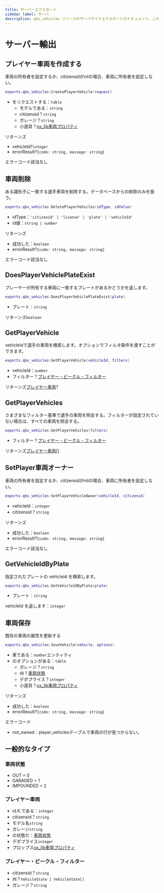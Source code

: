 ```yaml
---
title: サーバーエクスポート
sidebar_label: サーバ
description: qbx_vehicles リソースのサーバサイドエクスポートのドキュメント。これらのエクスポートは、プレイヤーのビークルを管理し、ビークル情報をクエリし、Qboxフレームワーク内でビークルの所有権を処理するための機能を提供します。
---
```


# サーバー輸出

## プレイヤー車両を作成する

車両の所有者を設定するか、citizensidがnilの場合、車両に所有者を設定しない。

```lua
exports.qbx_vehicles:CreatePlayerVehicle(request)
```

- をリクエストする：`table`
  - モデルである：`string`
  - citizensid？`string`
  - ガレージ？`string`
  - 小道具？[ox_lib車両プロパティ](https://github.com/CommunityOx/ox_lib/blob/master/resource/vehicleProperties/client.lua#L3)

リターンズ

- vehicleId?`integer`
- errorResult?`{code: string, message: string}`

エラーコード該当なし

## 車両削除

ある識別子に一致する選手車両を削除する。データベースからの削除のみを扱う。

```lua
exports.qbx_vehicles:DeletePlayerVehicles(idType, idValue)
```

- idType：`'citizenid' | 'license' | 'plate' | 'vehicleId'`
- id値：`string | number`

リターンズ

- 成功した：`boolean`
- errorResult?`{code: string, message: string}`

エラーコード該当なし

## DoesPlayerVehiclePlateExist

プレーヤーが所有する車両に一致するプレートがあるかどうかを返します。

```lua
exports.qbx_vehicles:DoesPlayerVehiclePlateExist(plate)
```

- プレート：`string`

リターンズ`boolean`

## GetPlayerVehicle

vehicleIdで選手の車両を検索します。オプションでフィルタ条件を渡すことができます。

```lua
exports.qbx_vehicles:GetPlayerVehicle(vehicleId, filters)
```

- vehicleId：`number`
- フィルター？[プレイヤー・ビークル・フィルター](#playervehiclesfilters)

リターンズ[プレイヤー車両](#playervehicle)?

## GetPlayerVehicles

さまざまなフィルター基準で選手の車両を照会する。フィルターが設定されていない場合は、すべての車両を照会する。

```lua
exports.qbx_vehicles:GetPlayerVehicles(filters)
```

- フィルター？[プレイヤー・ビークル・フィルター](#playervehiclesfilters)

リターンズ[プレイヤー車両](#playervehicle)\[]

## SetPlayer車両オーナー

車両の所有者を設定するか、citizensidがnilの場合、車両に所有者を設定しない。

```lua
exports.qbx_vehicles:SetPlayerVehicleOwner(vehicleId, citizenid)
```

- vehicleId：`integer`
- citizensid？`string`

リターンズ

- 成功した：`boolean`
- errorResult?`{code: string, message: string}`

エラーコード該当なし

## GetVehicleIdByPlate

指定されたプレートの vehicleId を検索します。

```lua
exports.qbx_vehicles:GetVehicleIdByPlate(plate)
```

- プレート：`string`

vehicleId を返します：`integer`

## 車両保存

既存の車両の属性を更新する

```lua
exports.qbx_vehicles:SaveVehicle(vehicle, options)
```

- 車である：`number`エンティティ
- のオプションがある：`table`
  - ガレージ？`string`
  - 州？[車両状態](#vehiclestate)
  - デポプライス？`integer`
  - 小道具？[ox_lib車両プロパティ](https://github.com/CommunityOx/ox_lib/blob/master/resource/vehicleProperties/client.lua#L3)

リターンズ

- 成功した：`boolean`
- errorResult?`{code: string, message: string}`

エラーコード

- not_owned：player_vehiclesテーブルで車両の行が見つからない。

## 一般的なタイプ

### 車両状態

- OUT = 0
- GARAGED = 1
- IMPOUNDED = 2

### プレイヤー車両

- id.K.である：`integer`
- citizensid？`string`
- モデル名`string`
- ガレージ`string`
- の状態だ：[車両状態](#vehiclestate)
- デポプライス`integer`
- プロップス[ox_lib車両プロパティ](https://github.com/CommunityOx/ox_lib/blob/master/resource/vehicleProperties/client.lua#L3)

### プレイヤー・ビークル・フィルター

- citizensid？`string`
- 州？`VehicleState | VehicleState[]`
- ガレージ？`string`
